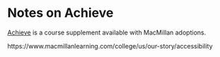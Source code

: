 # Notes on Achieve

[Achieve](https://achieve.macmillanlearning.com/start) is a course supplement available with MacMillan adoptions.


https://www.macmillanlearning.com/college/us/our-story/accessibility
